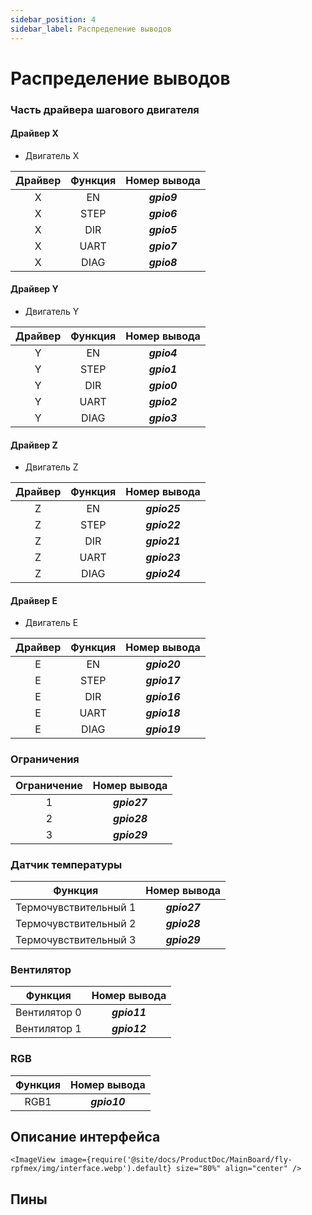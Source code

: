 ```yaml
---
sidebar_position: 4
sidebar_label: Распределение выводов
---
```




# Распределение выводов

### Часть драйвера шагового двигателя

<!-- tabs:start -->

#### **Драйвер X**

* Двигатель X

| Драйвер | Функция | Номер вывода |
| :------: | :------: | :-----------: |
| X | EN | ***gpio9*** |
| X | STEP | ***gpio6*** |
| X | DIR | ***gpio5*** |
| X | UART | ***gpio7*** |
| X | DIAG | ***gpio8*** |

#### **Драйвер Y**

* Двигатель Y

| Драйвер | Функция | Номер вывода |
| :------: | :------: | :-----------: |
| Y | EN | ***gpio4*** |
| Y | STEP | ***gpio1*** |
| Y | DIR | ***gpio0*** |
| Y | UART | ***gpio2*** |
| Y | DIAG | ***gpio3*** |

#### **Драйвер Z**

* Двигатель Z

| Драйвер | Функция | Номер вывода |
| :------: | :------: | :-----------: |
| Z | EN | ***gpio25*** |
| Z | STEP | ***gpio22*** |
| Z | DIR | ***gpio21*** |
| Z | UART | ***gpio23*** |
| Z | DIAG | ***gpio24*** |

#### **Драйвер E**

* Двигатель E

| Драйвер | Функция | Номер вывода |
| :------: | :------: | :-----------: |
| E | EN | ***gpio20*** |
| E | STEP | ***gpio17*** |
| E | DIR | ***gpio16*** |
| E | UART | ***gpio18*** |
| E | DIAG | ***gpio19*** |

<!-- tabs:end -->


### Ограничения

| Ограничение | Номер вывода |
| :----------: | :-----------: |
| 1 | ***gpio27*** |
| 2 | ***gpio28*** |
| 3 | ***gpio29*** |

### Датчик температуры

| Функция | Номер вывода |
| :------: | :-----------: |
| Термочувствительный 1 | ***gpio27*** |
| Термочувствительный 2 | ***gpio28*** |
| Термочувствительный 3 | ***gpio29*** |

### Вентилятор

| Функция | Номер вывода |
| :------: | :-----------: |
| Вентилятор 0 | ***gpio11*** |
| Вентилятор 1 | ***gpio12*** |

### RGB

| Функция | Номер вывода |
| :------: | :-----------: |
| RGB1 | ***gpio10*** |


## Описание интерфейса
    <ImageView image={require('@site/docs/ProductDoc/MainBoard/fly-rpfmex/img/interface.webp').default} size="80%" align="center" />

## Пины
